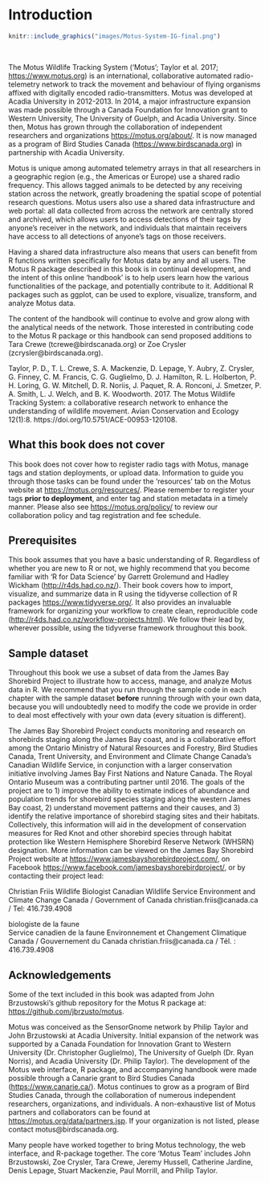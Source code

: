 # Introduction {#introduction}

```r
knitr::include_graphics("images/Motus-System-IG-final.png")
```

 <br>

The Motus Wildlife Tracking System ('Motus'; Taylor et al. 2017; <https://www.motus.org>) is an international, collaborative automated radio-telemetry network to track the movement and behaviour of flying organisms affixed with digitally encoded radio-transmitters. Motus was developed at Acadia University in 2012-2013. In 2014, a major infrastructure expansion was made possible through a Canada Foundation for Innovation grant to Western University, The University of Guelph, and Acadia University. Since then, Motus has grown through the collaboration of independent researchers and organizations <https://motus.org/about/>. It is now managed as a program of Bird Studies Canada (<https://www.birdscanada.org>) in partnership with Acadia University. 

Motus is unique among automated telemetry arrays in that all researchers in a geographic region (e.g., the Americas or Europe) use a shared radio frequency. This allows tagged animals to be detected by any receiving station across the network, greatly broadening the spatial scope of potential research questions.  Motus users also use a shared data infrastructure and web portal: all data collected from across the network are centrally stored and archived, which allows users to access detections of their tags by anyone's receiver in the network, and individuals that maintain receivers have access to all detections of anyone's tags on those receivers.

Having a shared data infrastructure also means that users can benefit from R functions written specifically for Motus data by any and all users. The Motus R package described in this book is in continual development, and the intent of this online 'handbook' is to help users learn how the various functionalities of the package, and potentially contribute to it. Additional R packages such as ggplot, can be used to explore, visualize, transform, and analyze Motus data. 

The content of the handbook will continue to evolve and grow along with the analytical needs of the network. Those interested in contributing code to the Motus R package or this handbook can send proposed additions to Tara Crewe (tcrewe@birdscanada.org) or Zoe Crysler (zcrysler@birdscanada.org).  

Taylor, P. D., T. L. Crewe, S. A. Mackenzie, D. Lepage, Y. Aubry, Z. Crysler, G. Finney, C. M. Francis, C. G. Guglielmo, D. J. Hamilton, R. L. Holberton, P. H. Loring, G. W. Mitchell, D. R. Noriis, J. Paquet, R. A. Ronconi, J. Smetzer, P. A. Smith, L. J. Welch, and B. K. Woodworth. 2017. The Motus Wildlife Tracking System: a collaborative research network to enhance the understanding of wildlife movement. Avian Conservation and Ecology 12(1):8. https://doi.org/10.5751/ACE-00953-120108.

## What this book does not cover {#whatBookCovers}

This book does not cover how to register radio tags with Motus, manage tags and station deployments, or upload data. Information to guide you through those tasks can be found under the 'resources' tab on the Motus website at <https://motus.org/resources/>.  Please remember to register your tags **prior to deployment**, and enter tag and station metadata in a timely manner. Please also see <https://motus.org/policy/> to review our collaboration policy and tag registration and fee schedule.

## Prerequisites {#prerequisites}

This book assumes that you have a basic understanding of R. Regardless of whether you are new to R or not, we highly recommend that you become familiar with 'R for Data Science' by Garrett Grolemund and Hadley Wickham (<http://r4ds.had.co.nz/>). Their book covers how to import, visualize, and summarize data in R using the tidyverse collection of R packages <https://www.tidyverse.org/>. It also provides an invaluable framework for organizing your workflow to create clean, reproducible code (<http://r4ds.had.co.nz/workflow-projects.html>). We follow their lead by, wherever possible, using the tidyverse framework throughout this book.

## Sample dataset {#sampleData}

Throughout this book we use a subset of data from the James Bay Shorebird Project to illustrate how to access, manage, and analyze Motus data in R. We recommend that you run through the sample code in each chapter with the sample dataset **before** running through with your own data, because you will undoubtedly need to modify the code we provide in order to deal most effectively with your own data (every situation is different).

The James Bay Shorebird Project conducts monitoring and research on shorebirds staging along the James Bay coast, and is a collaborative effort among the Ontario Ministry of Natural Resources and Forestry, Bird Studies Canada, Trent University, and Environment and Climate Change Canada's Canadian Wildlife Service, in conjunction with a larger conservation initiative involving James Bay First Nations and Nature Canada. The Royal Ontario Museum was a contributing partner until 2016. The goals of the project are to 1) improve the ability to estimate indices of abundance and population trends for shorebird species staging along the western James Bay coast, 2) understand movement patterns and their causes, and 3) identify the relative importance of shorebird staging sites and their habitats. Collectively, this information will aid in the development of conservation measures for Red Knot and other shorebird species through habitat protection like Western Hemisphere Shorebird Reserve Network (WHSRN) designation. More information can be viewed on the James Bay Shorebird Project website at <https://www.jamesbayshorebirdproject.com/>, on Facebook <https://www.facebook.com/jamesbayshorebirdproject/>, or by contacting their project lead:

Christian Friis
Wildlife Biologist
Canadian Wildlife Service Environment and Climate Change Canada / Government of Canada 
christian.friis@canada.ca / Tel: 416.739.4908
 
biologiste de la faune  
Service canadien de la faune Environnement et Changement Climatique Canada / Gouvernement du Canada 
christian.friis@canada.ca / Tél. : 416.739.4908 

## Acknowledgements {#acknowledgements}

Some of the text included in this book was adapted from John Brzustowski's github repository for the Motus R package at: <https://github.com/jbrzusto/motus>.

Motus was conceived as the SensorGnome network by Philip Taylor and John Brzustowski at Acadia University. Initial expansion of the network was supported by a Canada Foundation for Innovation Grant to Western University (Dr. Christopher Guglielmo), The University of Guelph (Dr. Ryan Norris), and Acadia University (Dr. Philip Taylor). The development of the Motus web interface, R package, and accompanying handbook were made possible through a Canarie grant to Bird Studies Canada (<https://www.canarie.ca/>). Motus continues to grow as a program of Bird Studies Canada, through the collaboration of numerous independent researchers, organizations, and individuals. A non-exhaustive list of Motus partners and collaborators can be found at <https://motus.org/data/partners.jsp>. If your organization is not listed, please contact motus@birdscanada.org.

Many people have worked together to bring Motus technology, the web interface, and R-package together. The core 'Motus Team' includes John Brzustowski, Zoe Crysler, Tara Crewe, Jeremy Hussell, Catherine Jardine, Denis Lepage, Stuart Mackenzie, Paul Morrill, and Philip Taylor. 

